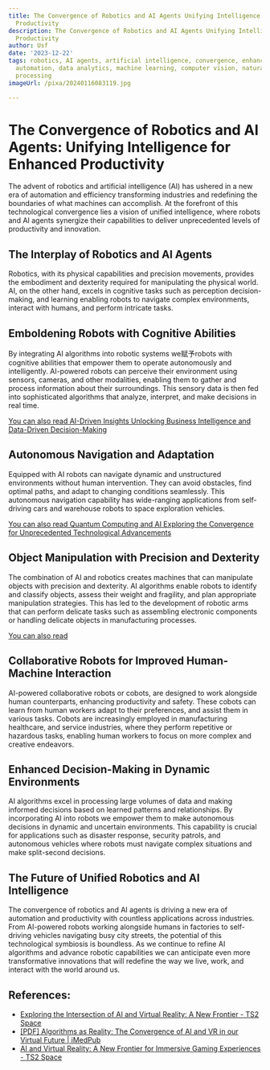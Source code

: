```yaml
---
title: The Convergence of Robotics and AI Agents Unifying Intelligence for Enhanced
  Productivity
description: The Convergence of Robotics and AI Agents Unifying Intelligence for Enhanced
  Productivity
author: Usf
date: '2023-12-22'
tags: robotics, AI agents, artificial intelligence, convergence, enhanced productivity,
  automation, data analytics, machine learning, computer vision, natural language
  processing
imageUrl: /pixa/20240116083119.jpg

---
```

# The Convergence of Robotics  and AI Agents:  Unifying Intelligence for Enhanced Productivity

The advent of robotics and artificial intelligence (AI) has ushered in a  new era of automation  and efficiency  transforming industries and redefining the boundaries of what machines can  accomplish. At the forefront of  this technological convergence lies a vision of unified intelligence, where robots and AI agents synergize their capabilities to deliver unprecedented levels of productivity and innovation.

## The Interplay of Robotics and AI Agents

Robotics, with  its  physical  capabilities and precision movements, provides the embodiment and dexterity required for manipulating the physical world. AI, on the other hand, excels in  cognitive tasks  such as perception decision-making, and learning enabling  robots to navigate complex environments, interact with humans, and perform intricate tasks.

## Emboldening Robots with  Cognitive Abilities

By integrating AI  algorithms into robotic systems we赋予robots with cognitive abilities that  empower them to operate  autonomously and intelligently. AI-powered robots can percei‌ve their environment using sensors,  cameras, and other modalities, enabling them to gather and process  information about their surroundings. This  sensory data is then fed into sophisticated  algorithms that analyze, interpret, and make decisions in real time.

[You can also read AI-Driven Insights Unlocking Business Intelligence and Data-Driven Decision-Making](AI-Driven%20Insights%20Unlocking%20Business%20Intelligence%20and%20Data-Driven%20Decision-Making)


##  Autonomous  Navigation and Adaptation

Equipped with AI robots can navigate dynamic and unstructured environments without human intervention. They can avoid obstacles, find  optimal paths, and  adapt to changing conditions seamlessly. This autonomous navigation capability has wide-ranging applications from self-driving cars and warehouse robots to space exploration vehicles.

[You  can also read  Quantum Computing  and AI Exploring the Convergence for Unprecedented Technological Advancements](Quantum%20Computing%20and%20AI%20Exploring%20the%20Convergence%20for%20Unprecedented%20Technological%20Advancements)


## Object Manipulation with Precision and Dexterity

The combination of AI and robotics creates machines that can manipulate objects with precision and dexterity. AI algorithms enable robots to  identify and classify objects, assess  their weight and fragility, and plan appropriate manipulation strategies. This has led to the development of robotic  arms that can perform delicate tasks such as assembling electronic components or handling delicate objects in manufacturing processes.

[You can also read ]()


## Collaborative Robots for Improved Human-Machine  Interaction

AI-powered collaborative  robots or cobots, are designed to work  alongside human counterparts, enhancing productivity and safety. These cobots can learn from  human workers adapt  to  their preferences, and assist them in various tasks. Cobots are increasingly employed in manufacturing  healthcare, and service industries, where they perform repetitive or  hazardous tasks, enabling human workers to focus on more complex and creative endeavors.

## Enhanced Decision-Making  in Dynamic  Environments

AI algorithms excel in processing large volumes of data and making informed decisions  based on  learned patterns  and relationships. By  incorporating AI into  robots we empower them to make autonomous decisions in  dynamic and uncertain environments. This capability is crucial for applications such as disaster response, security patrols, and autonomous vehicles where  robots must navigate complex situations and make split-second decisions.

## The Future of Unified Robotics  and AI Intelligence

The convergence  of robotics and AI agents is driving  a new era of automation and productivity  with countless applications across industries. From AI-powered robots working alongside humans in factories to self-driving vehicles navigating busy city streets, the potential  of this  technological symbiosis is boundless. As we continue to refine AI algorithms and advance robotic capabilities we can anticipate even more transformative innovations that will redefine the way we live, work, and interact with the world around us.

## References:
- [Exploring the Intersection of AI and Virtual Reality: A New Frontier - TS2 Space](https://ts2.space/en/exploring-the-intersection-of-ai-and-virtual-reality-a-new-frontier/)
- [[PDF] Algorithms as Reality: The Convergence of AI and VR in our Virtual Future | iMedPub](https://www.imedpub.com/articles-pdfs/algorithms-as-reality-the-convergence-of-ai-and-vr-in-our-virtual-future.pdf)
- [AI and Virtual Reality: A New Frontier for Immersive Gaming Experiences - TS2 Space](https://ts2.space/en/ai-and-virtual-reality-a-new-frontier-for-immersive-gaming-experiences/)
